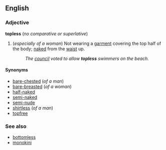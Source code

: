 ==English==
===Adjective===
'''topless''' (''no comparative or superlative'')

#(''especially of a woman'') Not wearing a [[garment]] covering the top half of the body; [[naked]] from the [[waist]] up.
#:''The [[council]] voted to allow '''topless''' swimmers on the beach.''

====Synonyms====
*[[bare-chested]] (''of a man'')
*[[bare-breasted]] (''of a woman'')
*[[half-naked]]<!--although this can also mean "not wearing many clothes"-->
*[[semi-naked]]<!--although this can also mean "not wearing many clothes"-->
*[[semi-nude]]<!--although this can also mean "not wearing many clothes"-->
*[[shirtless]] (''of a man'')
*[[topfree]]<!-- invented term to sound less negative in Canada, US? -->

===See also===
*[[bottomless]]
*[[monokini]]
